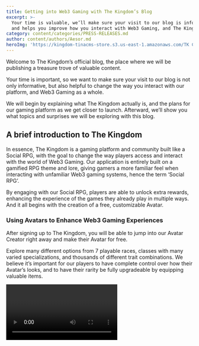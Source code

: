 ```yaml
---
title: Getting into Web3 Gaming with The Kingdom’s Blog
excerpt: >-
  Your time is valuable, we’ll make sure your visit to our blog is informative,
  and helps you improve how you interact with Web3 Gaming, and The Kingdom.
category: content/categories/PRESS-RELEASES.md
author: content/authors/Aesor.md
heroImg: 'https://kingdom-tinacms-store.s3.us-east-1.amazonaws.com/TK Castle Image.png'
---
```


Welcome to The Kingdom’s official blog, the place where we will be publishing a treasure trove of valuable content.

Your time is important, so we want to make sure your visit to our blog is not only informative, but also helpful to change the way you interact with our platform, and Web3 Gaming as a whole.

We will begin by explaining what The Kingdom actually is, and the plans for our gaming platform as we get closer to launch. Afterward, we’ll show you what topics and surprises we will be exploring with this blog.

## **A brief introduction to The Kingdom**

In essence, The Kingdom is a gaming platform and community built like a Social RPG, with the goal to change the way players access and interact with the world of Web3 Gaming. Our application is entirely built on a gamified RPG theme and lore, giving gamers a more familiar feel when interacting with unfamiliar Web3 gaming systems, hence the term ‘Social RPG’.

By engaging with our Social RPG, players are able to unlock extra rewards, enhancing the experience of the games they already play in multiple ways. And it all begins with the creation of a free, customizable Avatar. 

### Using Avatars to Enhance Web3 Gaming Experiences

After signing up to The Kingdom, you will be able to jump into our Avatar Creator right away and make their Avatar for free.

Explore many different options from 7 playable races, classes with many varied specializations, and thousands of different trait combinations. We believe it’s important for our players to have complete control over how their Avatar’s looks, and to have their rarity be fully upgradeable by equipping valuable items.

<video url="https://kingdom-tinacms-store.s3.us-east-1.amazonaws.com/Character Trailer V2 Music.mp4" />

However, the Avatar isn’t just a character- it’s also the key to unlock the many systems and experiences within The Kingdom, such as:

* **Character Progression:** Experience continuous progress by leveling up and unlocking new possibilities. Equip the avatar with craftable and tradable items, each having different attributes.\\
* **Quests:** Journey into two different quest experiences. Real-Life Quests, which involve tasks within partnered Web3 games, community challenge participation, and more. And Story Quests, which bring players on adventures through our fantasy world of Aesor.\\
* **A Living World:** Your actions have consequences through all of Aesor. With our dynamic Season System, decisions made through Story Quests define chapters within Aesor’s evolving tale.\\
* **Digital Identity:** By showcasing your progress and achievements with the avatar, it stands as your unique signature in The Kingdom– your badge of honor.\\
* **Gaming Optimization:** We equip our players with game-specific analytical tools. These real-time insights make refining current strategies, and create new ones feel easier, ensuring you’re always one step ahead.\\
* **More to come:** Even though we’ve already revealed many layers of our platform, there’s still magic brewing beneath the surface. Stay tuned with our development to discover more.

Let’s turn the page and show you what we have planned for this blog. 

## **What you can look forward to with this blog**

Just like our community, we are avid gamers excited about the possibilities, gameplay and design behind Web3 gaming, so our content will be focused on exploring these topics.

Here is what we’ve got lined up:

* **Game Guides:** It may take hours to decide if a game is worth playing, usually due to high upfront costs and lack of demos, not to mention surpassing the barriers required to access them. We will help make this entire process feel easier by posting reviews, quick-start strategies, and in-depth walkthroughs straight from our best players.
* **Web3 Gaming Updates:** The Web3 landscape is moving fast and always changing. We have front row seats to the hottest news, and will keep you in the loop with the latest relevant advancements.
* **Behind-The-Kingdom:** Ever been curious to see what goes on behind-the-scenes when creating a quality product? Join us as we pull back the curtain and share secrets from worldbuilding and concept art, to game design and engineering.
* **Unique Events with Exclusive Rewards:** From tournaments, to riddles, we will be hosting events with rewards you will not be able to obtain anywhere else.
* **And more! -** Of course, we have more exciting plans under our sleeves, this is Aesor, after all! We’ll be keeping those secret for a while longer until the time is right.

![Fantasy Gaming World Forest Village](<https://kingdom-tinacms-store.s3.us-east-1.amazonaws.com/TK Discovery Image.png>)

### There’s a lot to discover

While we’d love to lay out every detail about The Kingdom here right now to share with you, it is a big world we’re building - so if you’re curious to learn more, take a moment to explore [our website](https://the-kingdom.world/) to discover more about what we can do.

If you enjoy Web3 gaming, and have been putting it off because it felt too complex, or felt like you had no one to play with, we may just be the right place for you.

### Come have a chat with us 

At the end of the day, we are fostering a community of gamers who want to get the most of Web3 gaming. Regardless if you are playing mostly Web2 games and are curious, already playing Web3 games for a while, or simply a complete beginner who is looking for guidance, you can [join us in our Discord](http://discord.gg/thekingdomWorld). Feel free to come share a story, ask a question, or simply say hi.

Together, we’re changing the way Web3 Gaming is played. Are you ready to become part of it?
